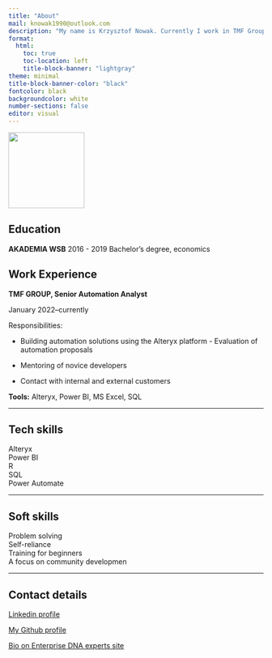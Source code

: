 ```yaml
---
title: "About"
mail: knowak1990@outlook.com
description: "My name is Krzysztof Nowak. Currently I work in TMF Group as Senior Automation analyst. I am interested in improving the quality of work with data, development of analytical tools and automation. I am happy to be part of Enterprise DNA experts team"
format:
  html:
    toc: true
    toc-location: left
    title-block-banner: "lightgray"
theme: minimal
title-block-banner-color: "black"
fontcolor: black
backgroundcolor: white
number-sections: false
editor: visual
---
```


![](LD.jpg){fig-align="left" width="150"}

## Education

**AKADEMIA WSB** 2016 - 2019 Bachelor's degree, economics

## Work Experience

**TMF GROUP, Senior Automation Analyst**

January 2022--currently

Responsibilities:

-   Building automation solutions using the Alteryx platform - Evaluation of automation proposals

-   Mentoring of novice developers

-   Contact with internal and external customers

**Tools:** Alteryx, Power BI, MS Excel, SQL

------------------------------------------------------------------------

## Tech skills

Alteryx\
Power BI\
R\
SQL\
Power Automate

------------------------------------------------------------------------

## Soft skills

Problem solving\
Self-reliance\
Training for beginners\
A focus on community developmen

				

			

		

	

------------------------------------------------------------------------

## Contact details

[Linkedin profile](inkedin.com/in/krzysztofnowakdata)

[My Github profile](github.com/KrzysztofNowakJaw)

[Bio on Enterprise DNA experts site](enterprisedna.co/experts)

				

			

		

	
